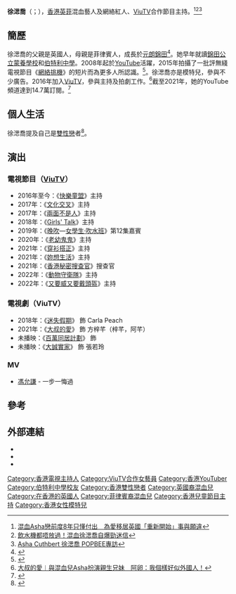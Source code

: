 {{藝人
| 姓名 = 徐㴓喬
| 類型 = 女藝人
| 英文名 = Asha Cuthbert
| 羅馬拼音 = 
| 綽號 = 
| 出生日期 = {{birth date and age|1991|10|26}}
| 出生地點 = {{BHKG}}
| 國籍 = 
| 職業 = 主持、模特兒、演員
| 語言 = 粵語、英語
| 教育程度 = 
| 母校 = [[錦田公立蒙養學校|錦田公立蒙養學校]]<br>[[伯特利中學|伯特利中學]]<ref>{{Cite news| last  = | first = | author-link = | title= 校園傳真 - 伯特利中學 捕捉自然 幻化手十田抽象成藝術| newspaper= 星島日報| publication-place =| date= 2007-05-08 }}</ref>
| 宗教信仰 = 
| 出身地 = {{HKG}}
| 活躍年代 = 2016年至今
| 經紀公司 = 
| 代表作 = 《[[迷失假期|迷失假期]]》飾Carla Peach<br>《[[大叔的愛_(香港電視劇)|大叔的愛（香港版）]]》飾方梓芊
}}
{{Infobox YouTube personality
| name                 = 
| nationality          = 
| occupation           = 
| website              = 
| channel_url          = UC4YtAO528H6PdbJkJsolggA
| channel_display_name = ASHA ETC
| years_active         = 2008年至今
| genre                = 
| subscribers          = 158,000
| subscriber_date      = 2021年7月19日
| views                = 12,039,858
| view_date            = 2021年7月19日
| silver_button        = yes
| silver_year          = 2017
| stats_update         = 
}}

'''徐㴓喬'''（{{lang-en|Asha Edee Tria Cuthbert}}；{{bd|1991年|10月26日}}），[[香港|香港]][[英國|英]][[菲律賓|菲]]混血藝人及網絡紅人、[[ViuTV|ViuTV]]合作節目主持。<ref>[https://www.hk01.com/談情說性/535527/   混血Asha戀前度8年只懂付出　為愛移居英國「重新開始」事與願違]</ref><ref>[https://hk.on.cc/hk/bkn/cnt/entertainment/20181024/bkn-20181024031538889-1024_00862_001.html   飲水機都唔放過！混血徐㴓喬自爆勁迷信]</ref><ref>[https://popbee.com/features/pobee-girl-asha-cuthbert/   Asha Cuthbert 徐㴓喬 POPBEE專訪]</ref>

==簡歷==
徐㴓喬的父親是英國人，母親是菲律賓人，成長於[[元朗|元朗]][[錦田|錦田]]<ref>{{cite news | title=混血Asha戀前度8年只懂付出 為愛移居英國「重新開始」事與願違 | url=https://www.hk01.com/%E8%AB%87%E6%83%85%E8%AA%AA%E6%80%A7/535527/%E6%B7%B7%E8%A1%80asha%E6%88%80%E5%89%8D%E5%BA%A68%E5%B9%B4%E5%8F%AA%E6%87%82%E4%BB%98%E5%87%BA-%E7%82%BA%E6%84%9B%E7%A7%BB%E5%B1%85%E8%8B%B1%E5%9C%8B-%E9%87%8D%E6%96%B0%E9%96%8B%E5%A7%8B-%E4%BA%8B%E8%88%87%E9%A1%98%E9%81%95 | page= | publisher=香港01 | date=2020-10-25 | accessdate=2021-07-06 | quote= | archive-date=2021-04-21 | archive-url=https://web.archive.org/web/20210421102135/https://www.hk01.com/%E8%AB%87%E6%83%85%E8%AA%AA%E6%80%A7/535527/%E6%B7%B7%E8%A1%80asha%E6%88%80%E5%89%8D%E5%BA%A68%E5%B9%B4%E5%8F%AA%E6%87%82%E4%BB%98%E5%87%BA-%E7%82%BA%E6%84%9B%E7%A7%BB%E5%B1%85%E8%8B%B1%E5%9C%8B-%E9%87%8D%E6%96%B0%E9%96%8B%E5%A7%8B-%E4%BA%8B%E8%88%87%E9%A1%98%E9%81%95 | dead-url=no }}</ref>。她早年就讀[[錦田公立蒙養學校|錦田公立蒙養學校]]和[[伯特利中學|伯特利中學]]。2008年起於[[YouTube|YouTube]]活躍，2015年拍攝了一批評無綫電視節目《[[網絡挑機|網絡挑機]]》的短片而為更多人所認識。<ref>{{Cite web |url=https://topick.hket.com/article/1122829/%E8%8B%B1%E8%8F%B2%E6%B7%B7%E8%A1%80%E6%B8%AF%E5%A5%B3Youtuber%EF%BC%9A%E8%B3%BA%E5%88%B0%E5%A5%BD%E5%A4%9A%E9%8C%A2%E5%85%88%E5%8F%AB%E6%88%90%E5%8A%9F%EF%BC%9F |title=英菲混血港女Youtuber：賺到好多錢先叫成功？ |access-date=2021-01-24 |archive-date=2021-03-23 |archive-url=https://web.archive.org/web/20210323050047/https://topick.hket.com/article/1122829/%E8%8B%B1%E8%8F%B2%E6%B7%B7%E8%A1%80%E6%B8%AF%E5%A5%B3Youtuber%EF%BC%9A%E8%B3%BA%E5%88%B0%E5%A5%BD%E5%A4%9A%E9%8C%A2%E5%85%88%E5%8F%AB%E6%88%90%E5%8A%9F%EF%BC%9F |dead-url=no }}</ref>。徐㴓喬亦是模特兒，參與不少廣告。2016年加入[[ViuTV|ViuTV]]，參與主持及拍劇工作。<ref>[https://www.hk01.com/即時娛樂/587064/   大叔的愛︱與混血兒Asha扮演親生兄妹　阿卵：我個樣好似外國人！]</ref>截至2021年，她的YouTube頻道達到14.7萬訂閱。<ref>{{cite web |url=https://www.scmp.com/news/hong-kong/education/article/2097619/cantonese-stars-youtube-five-hong-kong-vloggers-you-need |title=The Cantonese stars of YouTube: five Hong Kong vloggers you need to follow |publisher=南華早報 |first=Rachel |last=Blundy |language=en |date=2017-06-10 |access-date=2021-03-10 |archive-date=2020-05-24 |archive-url=https://web.archive.org/web/20200524115435/https://www.scmp.com/news/hong-kong/education/article/2097619/cantonese-stars-youtube-five-hong-kong-vloggers-you-need |dead-url=no }}</ref>

==個人生活==
徐㴓喬提及自己是[[雙性戀|雙性戀]]者<ref>{{Cite web |url=https://www.hk01.com/%E9%9A%B1%E5%BD%A2%E9%A6%99%E6%B8%AF/229921/ |title=【LGBT+】Asha ：由雀斑和體型到性取向，都令你「篤眼篤鼻」嗎？ |access-date=2021-10-01 |archive-date=2020-03-27 |archive-url=https://web.archive.org/web/20200327171920/https://www.hk01.com/%E9%9A%B1%E5%BD%A2%E9%A6%99%E6%B8%AF/229921/lgbt-asha-%E7%94%B1%E9%9B%80%E6%96%91%E5%92%8C%E9%AB%94%E5%9E%8B%E5%88%B0%E6%80%A7%E5%8F%96%E5%90%91-%E9%83%BD%E4%BB%A4%E4%BD%A0-%E7%AF%A4%E7%9C%BC%E7%AF%A4%E9%BC%BB-%E5%97%8E |dead-url=no }}</ref>。

==演出==
===電視節目（[[ViuTV|ViuTV]]）===
*2016年至今：《[[快樂童盟|快樂童盟]]》主持
*2017年：《[[文化交叉|文化交叉]]》主持
*2017年：《[[兩面不是人|兩面不是人]]》主持
*2018年：《[[Girls'_Talk|Girls' Talk]]》主持
*2019年：《[[晚吹|晚吹]]—[[女學生·吹水班|女學生·吹水班]]》第12集嘉賓
*2020年：《[[老幼鬼鬼|老幼鬼鬼]]》主持
*2021年：《[[穿衫搭正|穿衫搭正]]》主持
*2021年：《[[妳想生活|妳想生活]]》主持
*2021年：《[[香港秘密搜查官|香港秘密搜查官]]》搜查官
*2022年：《[[動物守衛隊|動物守衛隊]]》主持
*2022年：《[[晚吹|又要威又要戴頭盔]]》主持

===電視劇（ViuTV）===
*2018年：《[[迷失假期|迷失假期]]》 飾 Carla Peach
*2021年：《[[大叔的愛_(香港電視劇)|大叔的愛]]》 飾 方梓芊（梓芊，阿芊）
*未播映：《[[百萬同居計劃|百萬同居計劃]]》 飾 
*未播映：《[[大誠實家|大誠實家]]》 飾 張若玲

===MV===
*[[馮允謙|馮允謙]] - 一步一悔過

==參考==
{{reflist}}

==外部連結==
*{{facebook|itsashaetc}}
*{{instagram|ashaetc}}
*{{youtube|c=UC4YtAO528H6PdbJkJsolggA|Asha ETC}}

[[Category:香港電視主持人|Category:香港電視主持人]]
[[Category:ViuTV合作女藝員|Category:ViuTV合作女藝員]]
[[Category:香港YouTuber|Category:香港YouTuber]]
[[Category:伯特利中學校友|Category:伯特利中學校友]]
[[Category:香港雙性戀者|Category:香港雙性戀者]]
[[Category:英國裔混血兒|Category:英國裔混血兒]]
[[Category:在香港的英國人|Category:在香港的英國人]]
[[Category:菲律賓裔混血兒|Category:菲律賓裔混血兒]]
[[Category:香港兒童節目主持|Category:香港兒童節目主持]]
[[Category:香港女性模特兒|Category:香港女性模特兒]]